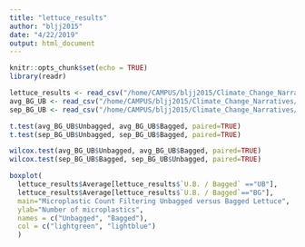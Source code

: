 ```yaml
---
title: "lettuce_results"
author: "bljj2015"
date: "4/22/2019"
output: html_document
---
```


```r
knitr::opts_chunk$set(echo = TRUE)
library(readr)
```

```r
lettuce_results <- read_csv("/home/CAMPUS/bljj2015/Climate_Change_Narratives/student_folders/Lai/microplastics/lettuce_results.csv")
avg_BG_UB <- read_csv("/home/CAMPUS/bljj2015/Climate_Change_Narratives/student_folders/Lai/microplastics/avg_BG_UB.csv")
sep_BG_UB <- read_csv("/home/CAMPUS/bljj2015/Climate_Change_Narratives/student_folders/Lai/microplastics/separate_BG_UB.csv")
```

```r
t.test(avg_BG_UB$Unbagged, avg_BG_UB$Bagged, paired=TRUE)
t.test(sep_BG_UB$Unbagged, sep_BG_UB$Bagged, paired=TRUE)
```

```r
wilcox.test(avg_BG_UB$Unbagged, avg_BG_UB$Bagged, paired=TRUE)
wilcox.test(sep_BG_UB$Bagged, sep_BG_UB$Unbagged, paired=TRUE)
```

```r
boxplot(
  lettuce_results$Average[lettuce_results$`U.B. / Bagged` =="UB"], 
  lettuce_results$Average[lettuce_results$`U.B. / Bagged`=="BG"],
  main="Microplastic Count Filtering Unbagged versus Bagged Lettuce",
  ylab="Number of microplastics",
  names = c("Unbagged", "Bagged"),
  col = c("lightgreen", "lightblue")
  )
```

